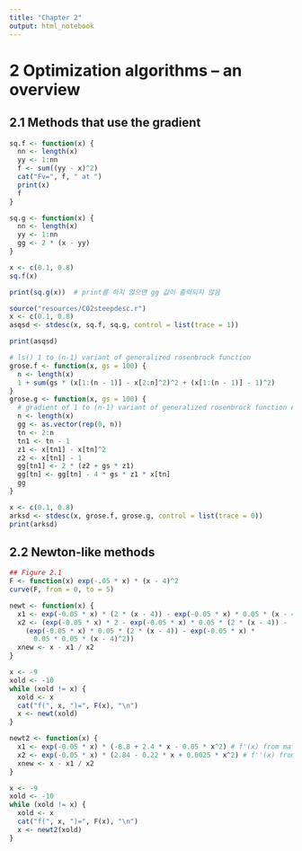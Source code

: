 ```yaml
---
title: "Chapter 2"
output: html_notebook
---
```


# 2 Optimization algorithms -- an overview

## 2.1 Methods that use the gradient

```r
sq.f <- function(x) {
  nn <- length(x)
  yy <- 1:nn
  f <- sum((yy - x)^2)
  cat("Fv=", f, " at ")
  print(x)
  f
}

sq.g <- function(x) {
  nn <- length(x)
  yy <- 1:nn
  gg <- 2 * (x - yy)
}
```

```r
x <- c(0.1, 0.8)
sq.f(x)
```

```r
print(sq.g(x))  # print를 하지 않으면 gg 값이 출력되지 않음
```

```r
source("resources/C02steepdesc.r")
x <- c(0.1, 0.8)
asqsd <- stdesc(x, sq.f, sq.g, control = list(trace = 1))
```

```r
print(asqsd)
```

```r
# ls() 1 to (n-1) variant of generalized rosenbrock function
grose.f <- function(x, gs = 100) {
  n <- length(x)
  1 + sum(gs * (x[1:(n - 1)] - x[2:n]^2)^2 + (x[1:(n - 1)] - 1)^2)
}
grose.g <- function(x, gs = 100) {
  # gradient of 1 to (n-1) variant of generalized rosenbrock function # vectorized by JN 090409
  n <- length(x)
  gg <- as.vector(rep(0, n))
  tn <- 2:n
  tn1 <- tn - 1
  z1 <- x[tn1] - x[tn]^2
  z2 <- x[tn1] - 1
  gg[tn1] <- 2 * (z2 + gs * z1)
  gg[tn] <- gg[tn] - 4 * gs * z1 * x[tn]
  gg
}
```

```r
x <- c(0.1, 0.8)
arksd <- stdesc(x, grose.f, grose.g, control = list(trace = 0))
print(arksd)
```

## 2.2 Newton-like methods

```r
## Figure 2.1
F <- function(x) exp(-.05 * x) * (x - 4)^2
curve(F, from = 0, to = 5)
```

```r
newt <- function(x) {
  x1 <- exp(-0.05 * x) * (2 * (x - 4)) - exp(-0.05 * x) * 0.05 * (x - 4)^2
  x2 <- (exp(-0.05 * x) * 2 - exp(-0.05 * x) * 0.05 * (2 * (x - 4)) -
    (exp(-0.05 * x) * 0.05 * (2 * (x - 4)) - exp(-0.05 * x) *
      0.05 * 0.05 * (x - 4)^2))
  xnew <- x - x1 / x2
}

x <- -9
xold <- -10
while (xold != x) {
  xold <- x
  cat("f(", x, ")=", F(x), "\n")
  x <- newt(xold)
}
```

```r
newt2 <- function(x) {
  x1 <- exp(-0.05 * x) * (-8.8 + 2.4 * x - 0.05 * x^2) # f'(x) from mathematica
  x2 <- exp(-0.05 * x) * (2.84 - 0.22 * x + 0.0025 * x^2) # f''(x) from mathematica
  xnew <- x - x1 / x2
}

x <- -9
xold <- -10
while (xold != x) {
  xold <- x
  cat("f(", x, ")=", F(x), "\n")
  x <- newt2(xold)
}
```
